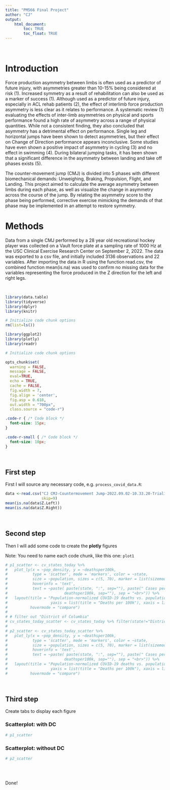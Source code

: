 ```yaml
---
title: "PM566 Final Project"
author: "CJ"
output: 
    html_document:
        toc: TRUE
        toc_float: TRUE
---
```


<br>

# Introduction

Force production asymmetry between limbs is often used as a predictor of future injury, with asymmetries greater than 10-15% being considered at risk (1). Increased symmetry as a result of rehabilitation can also be used as a marker of success (1). Although used as a predictor of future injury, especially in ACL rehab patients (2), the effect of interlimb force production asymmetry is less clear as it relates to performance. A systematic review (1) evaluating the effects of inter-limb asymmetries on physical and sports performance found a high rate of asymmetry across a range of physical quantities. While not a consistent finding, they also concluded that asymmetry has a detrimental effect on performance. Single leg and horizontal jumps have been shown to detect asymmetries, but their effect on Change of Direction performance appears inconclusive. Some studies have even shown a positive impact of asymmetry in cycling (3) and no effect in swimming (4). During bilateral jumping tasks, it has been shown that a significant difference in the asymmetry between landing and take off phases exists (5).

The counter-movement jump (CMJ) is divided into 5 phases with different biomechanical demands: Unweighing, Braking, Propulsion, Flight, and Landing. This project aimed to calculate the average asymmetry between limbs during each phase, as well as visualize the change in asymmetry across the course of the jump. By relating the asymmetry score to the phase being performed, corrective exercise mimicking the demands of that phase may be implemented in an attempt to restore symmetry.

# Methods

Data from a single CMJ performed by a 28 year old recreational hockey player was collected on a Vault force plate at a sampling rate of 1000 Hz at the USC Clinical Exercise Research Center on September 2, 2022. The data was exported to a csv file, and initially included 3136 observations and 22 variables. After importing the data in R using the function read.csv, the combined function mean(is.na) was used to confirm no missing data for the variables representing the force produced in the Z direction for the left and right legs.


<br>

```r

library(data.table)
library(tidyverse)
library(dplyr)
library(knitr)

# Initialize code chunk options
rm(list=ls())

library(ggplot2)
library(plotly)
library(readr)

# Initialize code chunk options

opts_chunk$set(
  warning = FALSE,
  message = FALSE,
  eval=TRUE,
  echo = TRUE,
  cache = FALSE,
  fig.width = 7, 
  fig.align = 'center',
  fig.asp = 0.618,
  out.width = "700px",
  class.source = "code-r")
```





```css
.code-r { /* Code block */
  font-size: 15px;
}

.code-r-small { /* Code block */
  font-size: 10px;
}
```

<br>

## First step

First I will source any necessary code, e.g. `process_covid_data.R`:

```r
data <-read.csv("CJ CMJ-Countermovement Jump-2022.09.02-10.33.20-Trial1 - CJ CMJ-Countermovement Jump-2022.09.02-10.33.20-Trial1.csv",
                skip=9)
mean(is.na(data$Z.Left))
mean(is.na(data$Z.Right))
```

<br>

## Second step

Then I will add some code to create the **plotly** figures

Note: You need to name each code chunk, like this one: `plot1`

```r

# p1_scatter <- cv_states_today %>% 
#   plot_ly(x = ~pop_density, y = ~deathsper100k,
#           type = 'scatter', mode = 'markers', color = ~state,
#           size = ~population, sizes = c(5, 70), marker = list(sizemode='diameter', opacity=0.5),
#           hoverinfo = 'text',
#           text = ~paste( paste(state, ":", sep=""), paste(" Cases per 100k: ", per100k, sep="") , paste(" Deaths per 100k: ",
#                         deathsper100k, sep=""), sep = "<br>")) %>%
#   layout(title = "Population-normalized COVID-19 deaths vs. population density",
#                   yaxis = list(title = "Deaths per 100k"), xaxis = list(title = "Population Density"),
#          hovermode = "compare")
# 
# # filter out "District of Columbia"
# cv_states_today_scatter <- cv_states_today %>% filter(state!="District of Columbia")
# 
# p2_scatter <- cv_states_today_scatter %>% 
#   plot_ly(x = ~pop_density, y = ~deathsper100k,
#           type = 'scatter', mode = 'markers', color = ~state,
#           size = ~population, sizes = c(5, 70), marker = list(sizemode='diameter', opacity=0.5),
#           hoverinfo = 'text',
#           text = ~paste( paste(state, ":", sep=""), paste(" Cases per 100k: ", per100k, sep="") , paste(" Deaths per 100k: ",
#                         deathsper100k, sep=""), sep = "<br>")) %>%
#   layout(title = "Population-normalized COVID-19 deaths vs. population density",
#                   yaxis = list(title = "Deaths per 100k"), xaxis = list(title = "Population Density"),
#          hovermode = "compare")
```

<br>

## Third step {.tabset}

Create tabs to display each figure

### Scatterplot: with DC

```r
# p1_scatter
```

### Scatterplot: without DC

```r
# p2_scatter
```

## {-}

<br>

Done!

<br>
<br>
